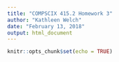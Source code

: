 ```yaml
---
title: "COMPSCIX 415.2 Homework 3"
author: "Kathleen Welch"
date: "February 13, 2018"
output: html_document
---
```


```r
knitr::opts_chunk$set(echo = TRUE)
```
